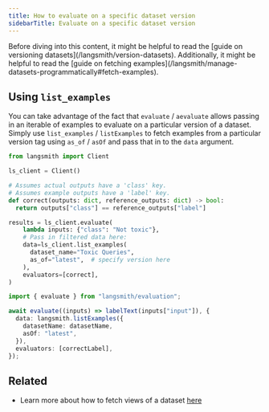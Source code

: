 ```yaml
---
title: How to evaluate on a specific dataset version
sidebarTitle: Evaluate on a specific dataset version
---
```


<Check>
  Before diving into this content, it might be helpful to read the [guide on versioning datasets](/langsmith/version-datasets). Additionally, it might be helpful to read the [guide on fetching examples](/langsmith/manage-datasets-programmatically#fetch-examples).
</Check>

## Using `list_examples`

You can take advantage of the fact that `evaluate` / `aevaluate` allows passing in an iterable of examples to evaluate on a particular version of a dataset. Simply use `list_examples` / `listExamples` to fetch examples from a particular version tag using `as_of` / `asOf` and pass that in to the `data` argument.

<Tabs>
  <Tab title="Python">

```python
from langsmith import Client

ls_client = Client()

# Assumes actual outputs have a 'class' key.
# Assumes example outputs have a 'label' key.
def correct(outputs: dict, reference_outputs: dict) -> bool:
  return outputs["class"] == reference_outputs["label"]

results = ls_client.evaluate(
    lambda inputs: {"class": "Not toxic"},
    # Pass in filtered data here:
    data=ls_client.list_examples(
      dataset_name="Toxic Queries",
      as_of="latest",  # specify version here
    ),
    evaluators=[correct],
)
```

  </Tab>
  <Tab title="TypeScript">

```typescript
import { evaluate } from "langsmith/evaluation";

await evaluate((inputs) => labelText(inputs["input"]), {
  data: langsmith.listExamples({
    datasetName: datasetName,
    asOf: "latest",
  }),
  evaluators: [correctLabel],
});
```

  </Tab>
</Tabs>

## Related

* Learn more about how to fetch views of a dataset [here](/langsmith/manage-datasets-programmatically#fetch-datasets)
